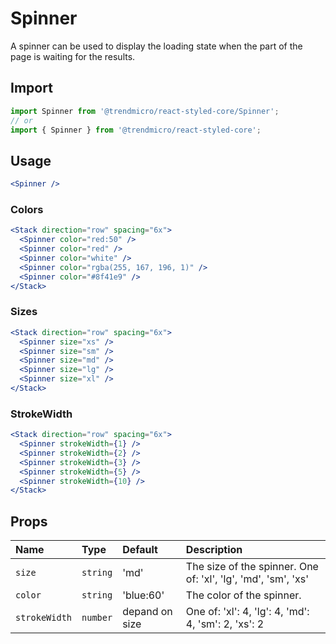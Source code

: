 # Spinner

A spinner can be used to display the loading state when the part of the page is waiting for the results.

## Import

```js
import Spinner from '@trendmicro/react-styled-core/Spinner';
// or
import { Spinner } from '@trendmicro/react-styled-core';
```

## Usage

```jsx
<Spinner />
```

### Colors

```jsx
<Stack direction="row" spacing="6x">
  <Spinner color="red:50" />
  <Spinner color="red" />
  <Spinner color="white" />
  <Spinner color="rgba(255, 167, 196, 1)" />
  <Spinner color="#8f41e9" />
</Stack>
```

### Sizes

```jsx
<Stack direction="row" spacing="6x">
  <Spinner size="xs" />
  <Spinner size="sm" />
  <Spinner size="md" />
  <Spinner size="lg" />
  <Spinner size="xl" />
</Stack>
```

### StrokeWidth

```jsx
<Stack direction="row" spacing="6x">
  <Spinner strokeWidth={1} />
  <Spinner strokeWidth={2} />
  <Spinner strokeWidth={3} />
  <Spinner strokeWidth={5} />
  <Spinner strokeWidth={10} />
</Stack>
```


## Props

| Name | Type | Default | Description |
| :--- | :--- | :------ | :---------- |
| `size` | `string` | 'md' | The size of the spinner. One of: 'xl', 'lg', 'md', 'sm', 'xs' |
| `color` | `string` | 'blue:60' | The color of the spinner. |
| `strokeWidth` | `number` | depand on size | One of: 'xl': 4, 'lg': 4, 'md': 4, 'sm': 2, 'xs': 2 |
